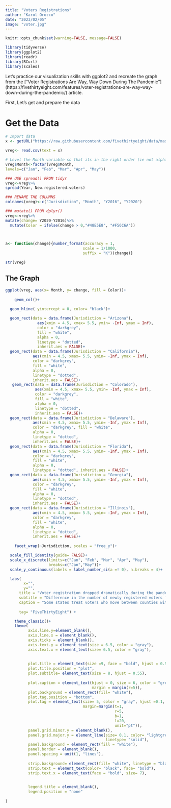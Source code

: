 ```yaml
---
title: "Voters Registrations"
author: "Karol Orozco"
date: "2023/02/05"
image: "voter.jpg"
---
```



```r
knitr::opts_chunk$set(warning=FALSE, message=FALSE)

library(tidyverse)
library(ggplot2)
library(readr)
library(RCurl)
library(scales)


```


Let’s practice our visualization skills with ggplot2 and recreate the graph from the [“Voter Registrations Are Way, Way Down During The Pandemic”] (https://fivethirtyeight.com/features/voter-registrations-are-way-way-down-during-the-pandemic/) article.

First, Let’s get and prepare the data

# Get the Data

```r

# Import data
x <- getURL("https://raw.githubusercontent.com/fivethirtyeight/data/master/voter-registration/new-voter-registrations.csv")

vreg<- read.csv(text = x)

# Level the Month variable so that its in the right order (ie not alphabetical)
vreg$Month<-factor(vreg$Month,
levels=c("Jan", "Feb", "Mar", "Apr", "May"))

### USE spread() FROM tidyr
vreg<-vreg%>%
spread(Year, New.registered.voters)

### RENAME THE COLUMNS
colnames(vreg)<-c("Jurisdiction", "Month", "Y2016", "Y2020")

### mutate() FROM dplyr()
vreg<-vreg%>%
mutate(change= Y2020-Y2016)%>%
  mutate(Color = ifelse(change > 0,"#48E5E8", "#F56C6A"))

  

a<- function(change){number_format(accuracy = 1,
                                  scale = 1/1000,
                                  suffix = "K")(change)}

str(vreg)
```


## The Graph

```r
ggplot(vreg, aes(x= Month, y= change, fill = Color))+
  
    geom_col()+ 
 
  geom_hline( yintercept = 0, color= "black")+

  geom_rect(data = data.frame(Jurisdiction = "Arizona"), 
              aes(xmin = 4.5, xmax= 5.5, ymin= -Inf, ymax = Inf), 
              color = "darkgrey", 
              fill = "white", 
              alpha = 0, 
              linetype = "dotted", 
              inherit.aes = FALSE)+
  geom_rect(data = data.frame(Jurisdiction = "California"), 
            aes(xmin = 4.5, xmax= 5.5, ymin= -Inf, ymax = Inf), 
            color = "darkgrey", 
            fill = "white", 
            alpha = 0, 
            linetype = "dotted", 
            inherit.aes = FALSE)+
   geom_rect(data = data.frame(Jurisdiction = "Colorado"), 
             aes(xmin = 4.5, xmax= 5.5, ymin= -Inf, ymax = Inf), 
             color = "darkgrey", 
             fill = "white", 
             alpha = 0, 
             linetype = "dotted", 
             inherit.aes = FALSE)+
  geom_rect(data = data.frame(Jurisdiction = "Delaware"), 
            aes(xmin = 4.5, xmax= 5.5, ymin= -Inf, ymax = Inf), 
            color = "darkgrey", fill = "white", 
            alpha = 0, 
            linetype = "dotted", 
            inherit.aes = FALSE)+
  geom_rect(data = data.frame(Jurisdiction = "Florida"), 
            aes(xmin = 4.5, xmax= 5.5, ymin= -Inf, ymax = Inf), 
            color = "darkgrey", 
            fill = "white", 
            alpha = 0, 
            linetype = "dotted", inherit.aes = FALSE)+
  geom_rect(data = data.frame(Jurisdiction = "Georgia"), 
            aes(xmin = 4.5, xmax= 5.5, ymin= -Inf, ymax = Inf), 
            color = "darkgrey", 
            fill = "white", 
            alpha = 0, 
            linetype = "dotted", 
            inherit.aes = FALSE)+
  geom_rect(data = data.frame(Jurisdiction = "Illinois"), 
            aes(xmin = 4.5, xmax= 5.5, ymin= -Inf, ymax = Inf), 
            color = "darkgrey", 
            fill = "white", 
            alpha = 0, 
            linetype = "dotted", 
            inherit.aes = FALSE)+
  
    facet_wrap(~Jurisdiction, scales = "free_y")+

  scale_fill_identity(guide= FALSE)+
  scale_x_discrete(limits=c("Jan", "Feb", "Mar", "Apr", "May"), 
                   breaks=c("Jan","May"))+
  scale_y_continuous(labels = label_number_si(a =! 0), n.breaks = 4)+

  labs(
        x="",
        y="",
      title = "Voter registration dropped dramatically during the pandemic",
      subtitle = "Difference in the number of newly registered voters for each month in 2020 compared to the same month in 2016",
      caption = "Some states treat voters who move between counties within a state as new registrants because they're unregistered from their old county and nearly registered in the new ones.          ",
      
      tag= "FiveThirtyEight") +

    theme_classic()+
    theme(
          axis.line.y=element_blank(),
          axis.line.x = element_blank(),
          axis.ticks = element_blank(),
          axis.text.y = element_text(size = 6.5, color = "gray"), 
          axis.text.x = element_text(size= 6.5, color = "gray"),
          
          
          plot.title = element_text(size =9, face = "bold", hjust = 0.55),
          plot.title.position = "plot",
          plot.subtitle= element_text(size = 8, hjust = 0.55),
          
          plot.caption = element_text(hjust = 0, size = 6, color = "grey50",
                                      margin = margin(r=5)),
          plot.background = element_rect(fill= "white"),
          plot.tag.position = "bottom",
          plot.tag = element_text(size= 5, color = "gray", hjust =0.1, 
                                  margin=margin(t=1, 
                                                r=5, 
                                                b=1, 
                                                l=20, 
                                                unit="pt")),
          panel.grid.minor.y = element_blank(),
          panel.grid.major.y = element_line(size= 0.1, color= "lightgrey",
                                            linetype= "solid"),
          panel.background = element_rect(fill = "white"),
          panel.border = element_blank(),
          panel.spacing = unit(1, "lines"),
          
          strip.background= element_rect(fill= "white", linetype = "blank"),
          strip.text = element_text(color= "black", face= "bold"),
          strip.text.x = element_text(face = "bold", size= 7),

          
          legend.title = element_blank(),
          legend.position = "none"
    
)
```

